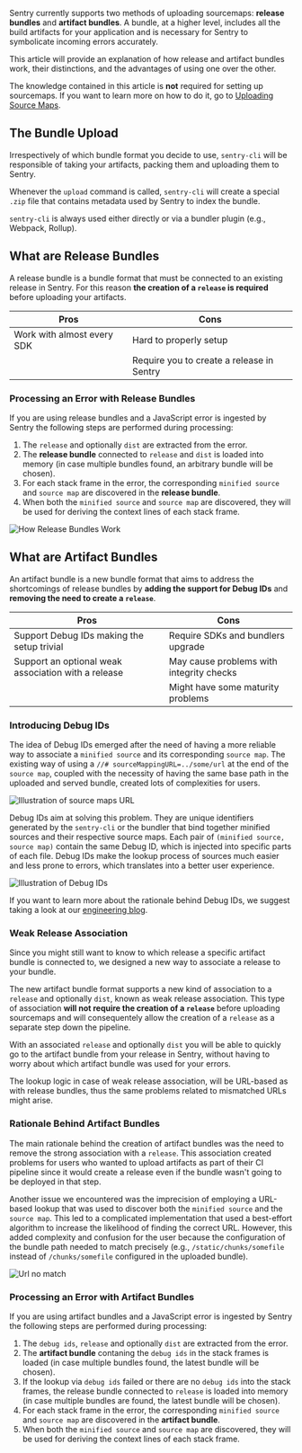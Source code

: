 Sentry currently supports two methods of uploading sourcemaps: **release bundles** and **artifact bundles**. A bundle, at a higher level, includes all the build artifacts for your application and is necessary for Sentry to symbolicate incoming errors accurately.

This article will provide an explanation of how release and artifact bundles work, their distinctions, and the advantages of using one over the other.

<Note>

The knowledge contained in this article is **not** required for setting up sourcemaps. If you want to learn more on how to do it, go to [Uploading Source Maps](/platforms/javascript/guides/react/sourcemaps/uploading/).

</Note>

## The Bundle Upload

Irrespectively of which bundle format you decide to use, `sentry-cli` will be responsible of taking your artifacts, packing them and uploading them to Sentry.

Whenever the `upload` command is called, `sentry-cli` will create a special `.zip` file that contains metadata used by Sentry to index the bundle.

<Note>

`sentry-cli` is always used either directly or via a bundler plugin (e.g., Webpack, Rollup).

</Note>

## What are Release Bundles

A release bundle is a bundle format that must be connected to an existing release in Sentry. For this reason **the creation of a `release` is required** before uploading your artifacts.

| Pros                        | Cons                                       |
|-----------------------------|--------------------------------------------|
| Work with almost every SDK  | Hard to properly setup                     |
|                             | Require you to create a release in Sentry  |

### Processing an Error with Release Bundles

If you are using release bundles and a JavaScript error is ingested by Sentry the following steps are performed during processing:
1. The `release` and optionally `dist` are extracted from the error.
2. The **release bundle** connected to `release` and `dist` is loaded into memory (in case multiple bundles found, an arbitrary bundle will be chosen).
3. For each stack frame in the error, the corresponding `minified source` and `source map` are discovered in the **release bundle**.
4. When both the `minified source` and `source map` are discovered, they will be used for deriving the context lines of each stack frame.

![How Release Bundles Work](release-bundle.png)

## What are Artifact Bundles

An artifact bundle is a new bundle format that aims to address the shortcomings of release bundles by **adding the support for Debug IDs** and **removing the need to create a `release`**.

| Pros                                                 | Cons                                     |
|------------------------------------------------------|------------------------------------------|
| Support Debug IDs making the setup trivial          | Require SDKs and bundlers upgrade       |
| Support an optional weak association with a release | May cause problems with integrity checks |
|                                                      | Might have some maturity problems        |

### Introducing Debug IDs

The idea of Debug IDs emerged after the need of having a more reliable way to associate a `minified source` and its corresponding `source map`. The existing way of using a `//# sourceMappingURL=../some/url` at the end of the `source map`, coupled with the necessity of having the same base path in the uploaded and served bundle, created lots of complexities for users.

![Illustration of source maps URL](sourcemapping-url.png)

Debug IDs aim at solving this problem. They are unique identifiers generated by the `sentry-cli` or the bundler that bind together minified sources and their respective source maps. Each pair of `(minified source, source map)` contain the same Debug ID, which is injected into specific parts of each file. Debug IDs make the lookup process of sources much easier and less prone to errors, which translates into a better user experience.

![Illustration of Debug IDs](debug-ids.png)

<Note>

If you want to learn more about the rationale behind Debug IDs, we suggest taking a look at our [engineering blog](https://sentry.engineering/blog/the-case-for-debug-ids).

</Note>

### Weak Release Association

Since you might still want to know to which release a specific artifact bundle is connected to, we designed a new way to associate a release to your bundle.

The new artifact bundle format supports a new kind of association to a `release` and optionally `dist`, known as weak release association. This type of association **will not require the creation of a `release`** before uploading sourcemaps and will consequentely allow the creation of a `release` as a separate step down the pipeline.

With an associated `release` and optionally `dist` you will be able to quickly go to the artifact bundle from your release in Sentry, without having to worry about which artifact bundle was used for your errors.

<Note>

The lookup logic in case of weak release association, will be URL-based as with release bundles, thus the same problems related to mismatched URLs might arise.

</Note>

### Rationale Behind Artifact Bundles

The main rationale behind the creation of artifact bundles was the need to remove the strong association with a `release`. This association created problems for users who wanted to upload artifacts as part of their CI pipeline since it would create a release even if the bundle wasn't going to be deployed in that step.

Another issue we encountered was the imprecision of employing a URL-based lookup that was used to discover both the `minified source` and the `source map`. This led to a complicated implementation that used a best-effort algorithm to increase the likelihood of finding the correct URL. However, this added complexity and confusion for the user because the configuration of the bundle path needed to match precisely (e.g., `/static/chunks/somefile` instead of `/chunks/somefile` configured in the uploaded bundle).

![Url no match](url-no-match.png)

### Processing an Error with Artifact Bundles

If you are using artifact bundles and a JavaScript error is ingested by Sentry the following steps are performed during processing:
1. The `debug ids`, `release` and optionally `dist` are extracted from the error.
2. The **artifact bundle** contaning the `debug ids` in the stack frames is loaded (in case multiple bundles found, the latest bundle will be chosen).
3. If the lookup via `debug ids` failed or there are no `debug ids` into the stack frames, the release bundle connected to `release` is loaded into memory (in case multiple bundles are found, the latest bundle will be chosen).
4. For each stack frame in the error, the corresponding `minified source` and `source map` are discovered in the **artifact bundle**.
5. When both the `minified source` and `source map` are discovered, they will be used for deriving the context lines of each stack frame.
